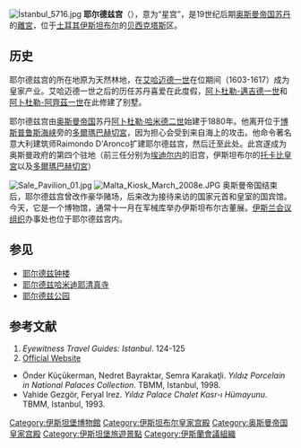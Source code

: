 [[File:İstanbul_5716.jpg|thumb]]
'''耶尔德兹宫'''（{{lang-tr|Yıldız Sarayı}}），意为“星宫”，是19世纪后期[[奥斯曼帝国苏丹|奥斯曼帝国苏丹]]的[[離宮|離宮]]，位于[[土耳其|土耳其]][[伊斯坦布尔|伊斯坦布尔]]的[[贝西克塔斯|贝西克塔斯]]区。

== 历史 ==
耶尔德兹宫的所在地原为天然林地，在[[艾哈迈德一世|艾哈迈德一世]]在位期间（1603-1617）成为皇家产业。艾哈迈德一世之后的历任苏丹喜爱在此度假，[[阿卜杜勒-邁吉德一世|阿卜杜勒-邁吉德一世]]和[[阿卜杜勒-阿齊茲一世|阿卜杜勒-阿齊茲一世]]在此修建了别墅。

耶尔德兹宫由[[奥斯曼帝国|奥斯曼帝国]]苏丹[[阿卜杜勒·哈米德二世|阿卜杜勒·哈米德二世]]始建于1880年。他离开位于[[博斯普鲁斯海峡|博斯普鲁斯海峡]]旁的[[多爾瑪巴赫切宮|多爾瑪巴赫切宮]]，因为担心会受到来自海上的攻击。他命令著名意大利建筑师Raimondo D'Aronco扩建耶尔德兹宫，然后迁至此处。此宫遂成为奥斯曼政府的第四个驻地（前三任分别为[[埃迪尔内|埃迪尔内]]的旧宫，伊斯坦布尔的[[托卡比皇宮|托卡比皇宮]]以及[[多爾瑪巴赫切宮|多爾瑪巴赫切宮]]）

[[Image:Sale_Pavilion_01.jpg|thumb]]
[[Image:Malta_Kiosk_March_2008e.JPG|thumb]]
奥斯曼帝国结束后，耶尔德兹宫曾改作豪华赌场，后来改为接待来访的国家元首和皇室的国宾馆。今天，它是一个博物馆，通常十一月在军械库举办伊斯坦布尔古董展。[[伊斯兰会议组织|伊斯兰会议组织]]办事处也位于耶尔德兹宫内。 

==参见==
* [[耶尔德兹钟楼|耶尔德兹钟楼]]
* [[耶尔德兹哈米迪耶清真寺|耶尔德兹哈米迪耶清真寺]]
* [[耶尔德兹公园|耶尔德兹公园]]

== 参考文献 ==
# ''Eyewitness Travel Guides: Istanbul''. 124-125
# [https://muze.gen.tr/ Official Website] {{Wayback|url=https://muze.gen.tr/ |date=20200223101523 }}
* Önder Küçükerman, Nedret Bayraktar, Semra Karakaţli. ''Yıldız Porcelain in National Palaces Collection''. TBMM, Istanbul, 1998.
* Vahide Gezgör, Feryal Irez. ''Yıldız Palace Chalet Kasr-ı Hümayunu''. TBMM, Istanbul, 1993.

{{Commons category|Yıldız Palace}}
{{coord|41|02|58|N|29|00|40|E|region:TR_type:landmark_source:kolossus-ruwiki|display=title}}
{{土耳其奧斯曼帝國皇宮}}

[[Category:伊斯坦堡博物館|Category:伊斯坦堡博物館]]
[[Category:伊斯坦布尔皇家宫殿|Category:伊斯坦布尔皇家宫殿]]
[[Category:奥斯曼帝国皇家宫殿|Category:奥斯曼帝国皇家宫殿]]
[[Category:伊斯坦堡旅遊景點|Category:伊斯坦堡旅遊景點]]
[[Category:伊斯蘭會議組織|Category:伊斯蘭會議組織]]